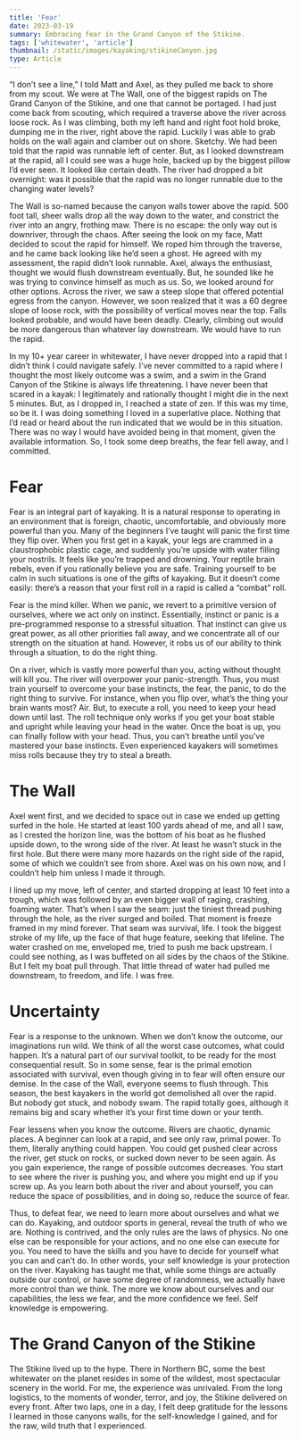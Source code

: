 ```yaml
---
title: 'Fear'
date: 2023-03-19
summary: Embracing fear in the Grand Canyon of the Stikine.
tags: ['whitewater', 'article']
thumbnail: /static/images/kayaking/stikineCanyon.jpg
type: Article
---
```


“I don’t see a line,” I told Matt and Axel, as they pulled me back to shore from my scout. We were at The Wall, one of the biggest rapids on The Grand Canyon of the Stikine, and one that cannot be portaged. I had just come back from scouting, which required a traverse above the river across loose rock. As I was climbing, both my left hand and right foot hold broke, dumping me in the river, right above the rapid. Luckily I was able to grab holds on the wall again and clamber out on shore. Sketchy. We had been told that the rapid was runnable left of center. But, as I looked downstream at the rapid, all I could see was a huge hole, backed up by the biggest pillow I’d ever seen. It looked like certain death. The river had dropped a bit overnight: was it possible that the rapid was no longer runnable due to the changing water levels?

The Wall is so-named because the canyon walls tower above the rapid. 500 foot tall, sheer walls drop all the way down to the water, and constrict the river into an angry, frothing maw. There is no escape: the only way out is downriver, through the chaos. After seeing the look on my face, Matt decided to scout the rapid for himself. We roped him through the traverse, and he came back looking like he’d seen a ghost. He agreed with my assessment, the rapid didn’t look runnable. Axel, always the enthusiast, thought we would flush downstream eventually. But, he sounded like he was trying to convince himself as much as us. So, we looked around for other options. Across the river, we saw a steep slope that offered potential egress from the canyon. However, we soon realized that it was a 60 degree slope of loose rock, with the possibility of vertical moves near the top. Falls looked probable, and would have been deadly. Clearly, climbing out would be more dangerous than whatever lay downstream. We would have to run the rapid.

In my 10+ year career in whitewater, I have never dropped into a rapid that I didn’t think I could navigate safely. I’ve never committed to a rapid where I thought the most likely outcome was a swim, and a swim in the Grand Canyon of the Stikine is always life threatening. I have never been that scared in a kayak: I legitimately and rationally thought I might die in the next 5 minutes. But, as I dropped in, I reached a state of zen. If this was my time, so be it. I was doing something I loved in a superlative place. Nothing that I’d read or heard about the run indicated that we would be in this situation. There was no way I would have avoided being in that moment, given the available information. So, I took some deep breaths, the fear fell away, and I committed.

# Fear

Fear is an integral part of kayaking. It is a natural response to operating in an environment that is foreign, chaotic, uncomfortable, and obviously more powerful than you. Many of the beginners I’ve taught will panic the first time they flip over. When you first get in a kayak, your legs are crammed in a claustrophobic plastic cage, and suddenly you’re upside with water filling your nostrils. It feels like you’re trapped and drowning. Your reptile brain rebels, even if you rationally believe you are safe. Training yourself to be calm in such situations is one of the gifts of kayaking. But it doesn’t come easily: there’s a reason that your first roll in a rapid is called a “combat” roll.

Fear is the mind killer. When we panic, we revert to a primitive version of ourselves, where we act only on instinct. Essentially, instinct or panic is a pre-programmed response to a stressful situation. That instinct can give us great power, as all other priorities fall away, and we concentrate all of our strength on the situation at hand. However, it robs us of our ability to think through a situation, to do the right thing.

On a river, which is vastly more powerful than you, acting without thought will kill you. The river will overpower your panic-strength. Thus, you must train yourself to overcome your base instincts, the fear, the panic, to do the right thing to survive. For instance, when you flip over, what’s the thing your brain wants most? Air. But, to execute a roll, you need to keep your head down until last. The roll technique only works if you get your boat stable and upright while leaving your head in the water. Once the boat is up, you can finally follow with your head. Thus, you can’t breathe until you’ve mastered your base instincts. Even experienced kayakers will sometimes miss rolls because they try to steal a breath.

# The Wall

Axel went first, and we decided to space out in case we ended up getting surfed in the hole. He started at least 100 yards ahead of me, and all I saw, as I crested the horizon line, was the bottom of his boat as he flushed upside down, to the wrong side of the river. At least he wasn’t stuck in the first hole. But there were many more hazards on the right side of the rapid, some of which we couldn’t see from shore. Axel was on his own now, and I couldn’t help him unless I made it through.

I lined up my move, left of center, and started dropping at least 10 feet into a trough, which was followed by an even bigger wall of raging, crashing, foaming water. That’s when I saw the seam: just the tiniest thread pushing through the hole, as the river surged and boiled. That moment is freeze framed in my mind forever. That seam was survival, life. I took the biggest stroke of my life, up the face of that huge feature, seeking that lifeline. The water crashed on me, enveloped me, tried to push me back upstream. I could see nothing, as I was buffeted on all sides by the chaos of the Stikine. But I felt my boat pull through. That little thread of water had pulled me downstream, to freedom, and life. I was free.

# Uncertainty

Fear is a response to the unknown. When we don’t know the outcome, our imaginations run wild. We think of all the worst case outcomes, what could happen. It’s a natural part of our survival toolkit, to be ready for the most consequential result. So in some sense, fear is the primal emotion associated with survival, even though giving in to fear will often ensure our demise. In the case of the Wall, everyone seems to flush through. This season, the best kayakers in the world got demolished all over the rapid. But nobody got stuck, and nobody swam. The rapid totally goes, although it remains big and scary whether it’s your first time down or your tenth.

Fear lessens when you know the outcome. Rivers are chaotic, dynamic places. A beginner can look at a rapid, and see only raw, primal power. To them, literally anything could happen. You could get pushed clear across the river, get stuck on rocks, or sucked down never to be seen again. As you gain experience, the range of possible outcomes decreases. You start to see where the river is pushing you, and where you might end up if you screw up. As you learn both about the river and about yourself, you can reduce the space of possibilities, and in doing so, reduce the source of fear.

Thus, to defeat fear, we need to learn more about ourselves and what we can do. Kayaking, and outdoor sports in general, reveal the truth of who we are. Nothing is contrived, and the only rules are the laws of physics. No one else can be responsible for your actions, and no one else can execute for you. You need to have the skills and you have to decide for yourself what you can and can’t do. In other words, your self knowledge is your protection on the river. Kayaking has taught me that, while some things are actually outside our control, or have some degree of randomness, we actually have more control than we think. The more we know about ourselves and our capabilities, the less we fear, and the more confidence we feel. Self knowledge is empowering.

# The Grand Canyon of the Stikine

The Stikine lived up to the hype. There in Northern BC, some the best whitewater on the planet resides in some of the wildest, most spectacular scenery in the world. For me, the experience was unrivaled. From the long logistics, to the moments of wonder, terror, and joy, the Stikine delivered on every front. After two laps, one in a day, I felt deep gratitude for the lessons I learned in those canyons walls, for the self-knowledge I gained, and for the raw, wild truth that I experienced.
